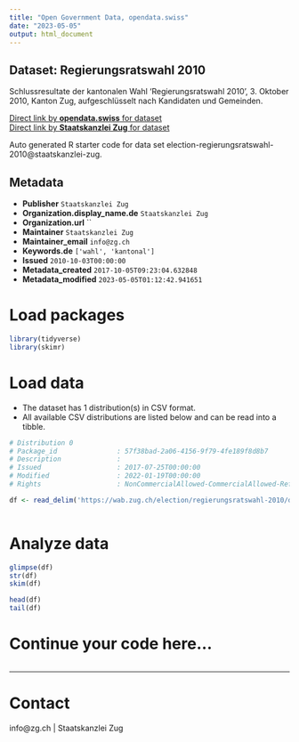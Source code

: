 ```yaml
---
title: "Open Government Data, opendata.swiss"
date: "2023-05-05"
output: html_document
---
```


## Dataset: Regierungsratswahl 2010

Schlussresultate der kantonalen Wahl 'Regierungsratswahl 2010', 3. Oktober 2010, Kanton Zug, aufgeschlüsselt nach Kandidaten und Gemeinden.

[Direct link by **opendata.swiss** for dataset](https://opendata.swiss/de/dataset/regierungsratswahl-2010)<br>
[Direct link by **Staatskanzlei Zug** for dataset](https://wab.zug.ch/election/regierungsratswahl-2010/data)

Auto generated R starter code for data set election-regierungsratswahl-2010@staatskanzlei-zug.

## Metadata

- **Publisher** `Staatskanzlei Zug`
- **Organization.display_name.de** `Staatskanzlei Zug`
- **Organization.url** ``
- **Maintainer** `Staatskanzlei Zug`
- **Maintainer_email** `info@zg.ch`
- **Keywords.de** `['wahl', 'kantonal']`
- **Issued** `2010-10-03T00:00:00`
- **Metadata_created** `2017-10-05T09:23:04.632848`
- **Metadata_modified** `2023-05-05T01:12:42.941651`


# Load packages

```r

library(tidyverse)
library(skimr)

```

# Load data

-   The dataset has 1 distribution(s) in CSV format.
-   All available CSV distributions are listed below and can be read into a tibble.

```r

# Distribution 0
# Package_id               : 57f38bad-2a06-4156-9f79-4fe189f8d8b7
# Description              : 
# Issued                   : 2017-07-25T00:00:00
# Modified                 : 2022-01-19T00:00:00
# Rights                   : NonCommercialAllowed-CommercialAllowed-ReferenceRequired

df <- read_delim('https://wab.zug.ch/election/regierungsratswahl-2010/data-csv')



```

# Analyze data

```r

glimpse(df)
str(df)
skim(df)

head(df)
tail(df)

```

# Continue your code here...

```r

```

------------------------------------------------------------------------

# Contact

info@zg.ch | Staatskanzlei Zug
